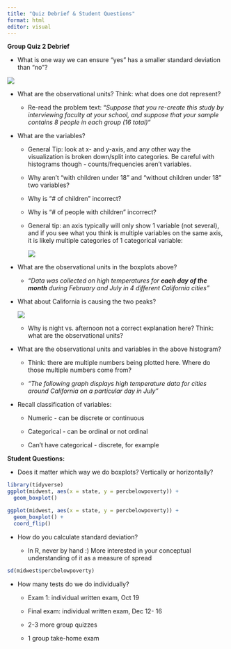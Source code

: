 ```yaml
---
title: "Quiz Debrief & Student Questions"
format: html
editor: visual
---
```


**Group Quiz 2 Debrief**

-   What is one way we can ensure "yes" has a smaller standard deviation than "no"?

![](images/movies_dotplot.png)

-   What are the observational units? Think: what does one dot represent?

    -   Re-read the problem text: "*Suppose that you re-create this study by interviewing faculty at your school, and suppose that your sample contains 8 people in each group (16 total)"*

-   What are the variables?

    -   General Tip: look at x- and y-axis, and any other way the visualization is broken down/split into categories. Be careful with histograms though - counts/frequencies aren't variables.

    -   Why aren't "with children under 18" and "without children under 18" two variables?

    -   Why is "\# of children" incorrect?

    -   Why is "\# of people with children" incorrect?

    -   General tip: an axis typically will only show 1 variable (not several), and if you see what you think is multiple variables on the same axis, it is likely multiple categories of 1 categorical variable:

        ![](images/boxplots.png)

-   What are the observational units in the boxplots above?

    -   *"Data was collected on high temperatures for **each day of the month** during February and July in 4 different California cities"*

-   What about California is causing the two peaks?

    ![](images/high_temps.png)

    -   Why is night vs. afternoon not a correct explanation here? Think: what are the observational units?

-   What are the observational units and variables in the above histogram?

    -   Think: there are multiple numbers being plotted here. Where do those multiple numbers come from?

    -   *"The following graph displays high temperature data for cities around California on a particular day in July"*

-   Recall classification of variables:

    -   Numeric - can be discrete or continuous

    -   Categorical - can be ordinal or not ordinal

    -   Can't have categorical - discrete, for example

**Student Questions:**

-   Does it matter which way we do boxplots? Vertically or horizontally?

```r
library(tidyverse)
ggplot(midwest, aes(x = state, y = percbelowpoverty)) +
  geom_boxplot()

ggplot(midwest, aes(x = state, y = percbelowpoverty)) +
  geom_boxplot() +
  coord_flip()
```

-   How do you calculate standard deviation?

    -   In R, never by hand :) More interested in your conceptual understanding of it as a measure of spread

```r
sd(midwest$percbelowpoverty)
```

-   How many tests do we do individually?

    -   Exam 1: individual written exam, Oct 19

    -   Final exam: individual written exam, Dec 12- 16

    -   2-3 more group quizzes

    -   1 group take-home exam
